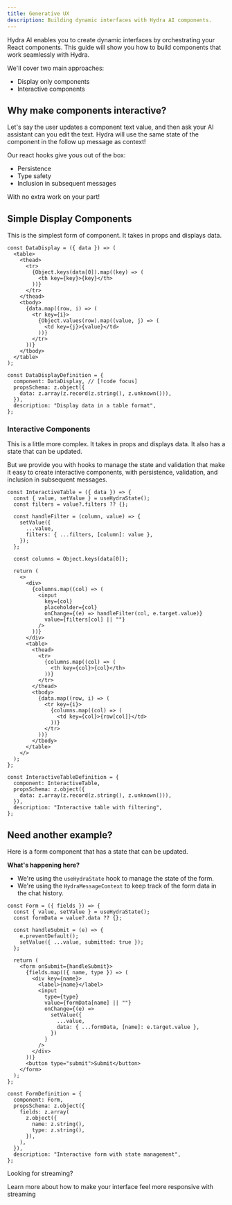 ```yaml
---
title: Generative UX
description: Building dynamic interfaces with Hydra AI components.
---
```


Hydra AI enables you to create dynamic interfaces by orchestrating your React components. This guide will show you how to build components that work seamlessly with Hydra.

We'll cover two main approaches:

- Display only components
- Interactive components

## Why make components interactive?

Let's say the user updates a component text value, and then ask your AI assistant can you edit the text. Hydra will use the same state of the component in the follow up message as context!

Our react hooks give yous out of the box:

- Persistence
- Type safety
- Inclusion in subsequent messages

With no extra work on your part!

## Simple Display Components

This is the simplest form of component. It takes in props and displays data.

```tsx title="Simple Data Display"
const DataDisplay = ({ data }) => (
  <table>
    <thead>
      <tr>
        {Object.keys(data[0]).map((key) => (
          <th key={key}>{key}</th>
        ))}
      </tr>
    </thead>
    <tbody>
      {data.map((row, i) => (
        <tr key={i}>
          {Object.values(row).map((value, j) => (
            <td key={j}>{value}</td>
          ))}
        </tr>
      ))}
    </tbody>
  </table>
);

const DataDisplayDefinition = {
  component: DataDisplay, // [!code focus]
  propsSchema: z.object({
    data: z.array(z.record(z.string(), z.unknown())),
  }),
  description: "Display data in a table format",
};
```

### Interactive Components

This is a little more complex. It takes in props and displays data. It also has a state that can be updated.

But we provide you with hooks to manage the state and validation that make it easy to create interactive components, with persistence, validation, and inclusion in subsequent messages.

```tsx title="Interactive Data Table"
const InteractiveTable = ({ data }) => {
  const { value, setValue } = useHydraState();
  const filters = value?.filters ?? {};

  const handleFilter = (column, value) => {
    setValue({
      ...value,
      filters: { ...filters, [column]: value },
    });
  };

  const columns = Object.keys(data[0]);

  return (
    <>
      <div>
        {columns.map((col) => (
          <input
            key={col}
            placeholder={col}
            onChange={(e) => handleFilter(col, e.target.value)}
            value={filters[col] || ""}
          />
        ))}
      </div>
      <table>
        <thead>
          <tr>
            {columns.map((col) => (
              <th key={col}>{col}</th>
            ))}
          </tr>
        </thead>
        <tbody>
          {data.map((row, i) => (
            <tr key={i}>
              {columns.map((col) => (
                <td key={col}>{row[col]}</td>
              ))}
            </tr>
          ))}
        </tbody>
      </table>
    </>
  );
};

const InteractiveTableDefinition = {
  component: InteractiveTable,
  propsSchema: z.object({
    data: z.array(z.record(z.string(), z.unknown())),
  }),
  description: "Interactive table with filtering",
};
```

## Need another example?

Here is a form component that has a state that can be updated.

**What's happening here?**

- We're using the `useHydraState` hook to manage the state of the form.
- We're using the `HydraMessageContext` to keep track of the form data in the chat history.

```tsx title="Simple Form"
const Form = ({ fields }) => {
  const { value, setValue } = useHydraState();
  const formData = value?.data ?? {};

  const handleSubmit = (e) => {
    e.preventDefault();
    setValue({ ...value, submitted: true });
  };

  return (
    <form onSubmit={handleSubmit}>
      {fields.map(({ name, type }) => (
        <div key={name}>
          <label>{name}</label>
          <input
            type={type}
            value={formData[name] || ""}
            onChange={(e) =>
              setValue({
                ...value,
                data: { ...formData, [name]: e.target.value },
              })
            }
          />
        </div>
      ))}
      <button type="submit">Submit</button>
    </form>
  );
};

const FormDefinition = {
  component: Form,
  propsSchema: z.object({
    fields: z.array(
      z.object({
        name: z.string(),
        type: z.string(),
      }),
    ),
  }),
  description: "Interactive form with state management",
};
```

Looking for streaming?

<Cards>
  <Card href="/vnext/overview/streaming" title="Streaming Overview">
    Learn more about how to make your interface feel more responsive with
    streaming
  </Card>
</Cards>
